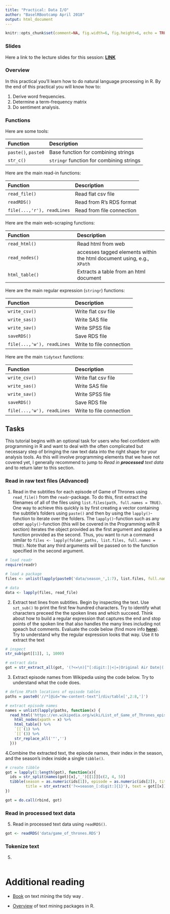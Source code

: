 ```yaml
---
title: "Practical: Data I/O"
author: "BaselRBootcamp April 2018"
output: html_document
---
```


```r
knitr::opts_chunk$set(comment=NA, fig.width=6, fig.height=6, echo = TRUE, eval = TRUE)
```

### Slides

Here a link to the lecture slides for this session: <a href="https://therbootcamp.github.io/BaselRBootcamp_2018April/_sessions/D3S3_DataIO/NaturalLanguageProcessing.html"><b>LINK</b></a>

### Overview

In this practical you'll learn how to do natural language processing in R. By the end of this practical you will know how to:

1. Derive word frequencies.
2. Determine a term-frequency matrix
3. Do sentiment analysis.

### Functions

Here are some tools:

| Function| Description|
|:------|:--------|
|  `paste()`, `paste0`| Base function for combining strings|
|  `str_c()`| `stringr` function for combining strings|

Here are the main read-in functions:

| Function| Description|
|:------|:--------|
|  `read_file()`| Read flat csv file|
|  `readRDS()`| Read from R's RDS format|
| `file(...,'r'), readLines`| Read from file connection |

Here are the main web-scraping functions:

| Function| Description|
|:------|:--------|
|  `read_html()`| Read html from web |
|  `read_nodes()`| accesses tagged elements within the html document using, e.g., `XPath` |
| `html_table()`| Extracts a table from an html document |


Here are the main regular expression (`stringr`) functions:

| Function| Description|
|:------|:--------|
|     `write_csv()`| Write flat csv file|
|     `write_sas()`| Write SAS file|
|     `write_sav()`| Write SPSS file|
| `saveRDS()`| Save RDS file |
| `file(...,'w'), readLines`| Write to file connection |

Here are the main `tidytext` functions:

| Function| Description|
|:------|:--------|
|     `write_csv()`| Write flat csv file|
|     `write_sas()`| Write SAS file|
|     `write_sav()`| Write SPSS file|
| `saveRDS()`| Save RDS file |
| `file(...,'w'), readLines`| Write to file connection |


## Tasks

This tutorial begins with an optional task for users who feel confident with programming in R and want to deal with the often complicated but necessary step of bringing the raw text data into the right shape for your analysis tools. As this will involve programming elements that we have not covered yet, I generally recommend to jump to *Read in **processed** text data* and to return later to this section.   

### Read in **raw** text files (Advanced)

1. Read in the subtitles for each episode of Game of Thrones using `read_file()` from the `readr`-package. To do this, first extract the filenames of all of the files using `list.files(path, full.names = TRUE)`. One way to achieve this quickly is by first creating a vector containing the subtitle's folders using `paste()` and then by using the `lapply()`-function to iterate over the folders. The `lapply()`-function such as any other `apply()`-function (this will be covered in the Programming with R section) iterates the object provided as the first argument and applies a function provided as the second. Thus, you want to run a command similar to `files <- lapply(folder_paths, list.files, full.names = TRUE)`. Note that any third arguments will be passed on to the function specified in the second argument.   
 

```r
# load readr
require(readr)

# load a package
files <- unlist(lapply(paste0('data/season_',1:7), list.files, full.names = TRUE))

# data
data <- lapply(files, read_file)

```

2. Extract text lines from subtitles. Begin by inspecting the text. Use `szt_sub()` to print the first few hundred characters. Try to identify what characters preceed the the spoken lines and which succeed. Think about how to build a regular expression that captures the end and stop points of the spoken line that also handles the many lines including not speach but comments. Evaluate the code below (find more info [**here**](http://stringr.tidyverse.org/articles/regular-expressions.html)). Try to understand why the regular expression looks that way. Use it to extract the text   

```r

# inspect
str_sub(got[[1]], 1, 1000)

# extract data
got = str_extract_all(got, '(?<=\n)[^[:digit:]|<|=|Original Air Date|(|www|"Game|Transcript|\n][:print:]+(?=\r\n|\n)')

```

3. Extract episode names from Wikipedia using the code below. Try to understand what the code does.  

```r

# define XPath locations of episode tables
paths = paste0('//*[@id="mw-content-text"]/div/table[',2:8,']')

# extract episode names
names = unlist(lapply(paths, function(x) {
  read_html('https://en.wikipedia.org/wiki/List_of_Game_of_Thrones_episodes') %>% 
    html_nodes(xpath = x) %>% 
    html_table() %>% 
    `[[`(1) %>%  
    `[[`(3) %>% 
    str_replace_all('"','')
  }))

```

4.Combine the extracted text, the episode names, their index in the season, and the season's index inside a single `tibble()`. 

```r

# create tibble
got = lapply(1:length(got), function(x){
  ids = str_split(names(got)[x],'_')[[1]][c(2, 4, 5)]
  tibble(season = as.numeric(ids[1]), episode = as.numeric(ids[2]), title_no = paste0(ids[1],'_',ids[2],'_',ids[3]), 
         title = str_extract('?<=season_[:digit:]{1}'), text = got[[x]])
})

got = do.call(rbind, got)

```

### Read in **processed** text data

5. Read in processed text data using `readRDS()`.

```r

got <- readRDS('data/game_of_thrones.RDS')

```

### Tokenize text

5.

```r

```





# Additional reading

- [Book](https://www.tidytextmining.com) on text mining the tidy way .

- [Overview](https://cran.r-project.org/web/views/NaturalLanguageProcessing.html) of text mining packages in R.
